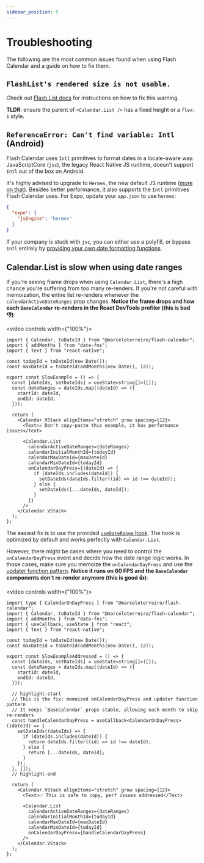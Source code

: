 ```yaml
---
sidebar_position: 5
---
```



# Troubleshooting

The following are the most common issues found when using Flash Calendar and a
guide on how to fix them.

## `FlashList's rendered size is not usable.`

Check out [Flash List
docs](https://shopify.github.io/flash-list/docs/known-issues/#1-flashlists-rendered-size-is-not-usable-warning)
for instructions on how to fix this warning.

**TLDR**: ensure the parent of `<Calendar.List />` has a fixed height or a
`flex: 1` style.

## `ReferenceError: Can't find variable: Intl` (Android)

Flash Calendar uses `Intl` primitives to format dates in a locale-aware way.
JavaScriptCore (`jsc`), the legacy React Native JS runtime, doesn't support
`Intl` out of the box on Android.

It's highly advised to upgrade to `Hermes`, the new default JS runtime ([more on
that](https://reactnative.dev/docs/hermes)). Besides better performance, it also
supports the `Intl` primitives Flash Calendar uses. For Expo, update your
`app.json` to use `hermes`:

```json
{
  "expo": {
    "jsEngine": "hermes"
  }
}
```

If your company is stuck with `jsc`, you can either use a polyfill, or bypass
`Intl` entirely by [providing your own date formatting
functions](/fundamentals/usage#custom-date-formatting).

## Calendar.List is slow when using date ranges

If you're seeing frame drops when using `Calendar.List`, there's a high chance
you're suffering from too many re-renders. If you're not careful with
memoization, the entire list re-renders whenever the `calendarActiveDateRanges`
prop changes. **Notice the frame drops and how each `BaseCalendar` re-renders in
the React DevTools profiler (this is bad 👎)**:

<VStack spacing={24} alignItems="flex-start">

<video controls width={"100%"}>
  <source src={slowBefore} type="video/mp4" />
</video>

<div>

```tsx
import { Calendar, toDateId } from "@marceloterreiro/flash-calendar";
import { addMonths } from "date-fns";
import { Text } from "react-native";

const todayId = toDateId(new Date());
const maxDateId = toDateId(addMonths(new Date(), 12));

export const SlowExample = () => {
  const [dateIds, setDateIds] = useState<string[]>([]);
  const dateRanges = dateIds.map((dateId) => ({
    startId: dateId,
    endId: dateId,
  }));

  return (
    <Calendar.VStack alignItems="stretch" grow spacing={12}>
      <Text>⚠️ Don't copy-paste this example, it has performance issues</Text>

      <Calendar.List
        calendarActiveDateRanges={dateRanges}
        calendarInitialMonthId={todayId}
        calendarMaxDateId={maxDateId}
        calendarMinDateId={todayId}
        onCalendarDayPress={(dateId) => {
          if (dateIds.includes(dateId)) {
            setDateIds(dateIds.filter((id) => id !== dateId));
          } else {
            setDateIds([...dateIds, dateId]);
          }
        }}
      />
    </Calendar.VStack>
  );
};
```

</div>

</VStack>

The easiest fix is to use the provided [`useDateRange`
hook](/fundamentals/usage#date-range-picker). The hook is optimized by default
and works perfectly with `Calendar.List`.

However, there might be cases where you need to control the `onCalendarDayPress`
event and decide how the date range logic works. In those cases, make sure you
memoize the `onCalendarDayPress` and use the [updater function
pattern](https://react.dev/reference/react/useState#updating-state-based-on-the-previous-state).
**Notice it runs on 60 FPS and the `BaseCalendar` components don't re-render
anymore (this is good 👍)**:

<VStack spacing={24} alignItems="flex-start">

<video controls width={"100%"}>
  <source src={slowAfter} type="video/mp4" />
</video>

<div>

```tsx
import type { CalendarOnDayPress } from "@marceloterreiro/flash-calendar";
import { Calendar, toDateId } from "@marceloterreiro/flash-calendar";
import { addMonths } from "date-fns";
import { useCallback, useState } from "react";
import { Text } from "react-native";

const todayId = toDateId(new Date());
const maxDateId = toDateId(addMonths(new Date(), 12));

export const SlowExampleAddressed = () => {
  const [dateIds, setDateIds] = useState<string[]>([]);
  const dateRanges = dateIds.map((dateId) => ({
    startId: dateId,
    endId: dateId,
  }));

  // highlight-start
  // This is the fix: memoized onCalendarDayPress and updater function pattern
  // It keeps `BaseCalendar` props stable, allowing each month to skip re-renders
  const handleCalendarDayPress = useCallback<CalendarOnDayPress>((dateId) => {
    setDateIds((dateIds) => {
      if (dateIds.includes(dateId)) {
        return dateIds.filter((id) => id !== dateId);
      } else {
        return [...dateIds, dateId];
      }
    });
  }, []);
  // highlight-end

  return (
    <Calendar.VStack alignItems="stretch" grow spacing={12}>
      <Text>✅ This is safe to copy, perf issues addressed</Text>

      <Calendar.List
        calendarActiveDateRanges={dateRanges}
        calendarInitialMonthId={todayId}
        calendarMaxDateId={maxDateId}
        calendarMinDateId={todayId}
        onCalendarDayPress={handleCalendarDayPress}
      />
    </Calendar.VStack>
  );
};
```

</div>

</VStack>
